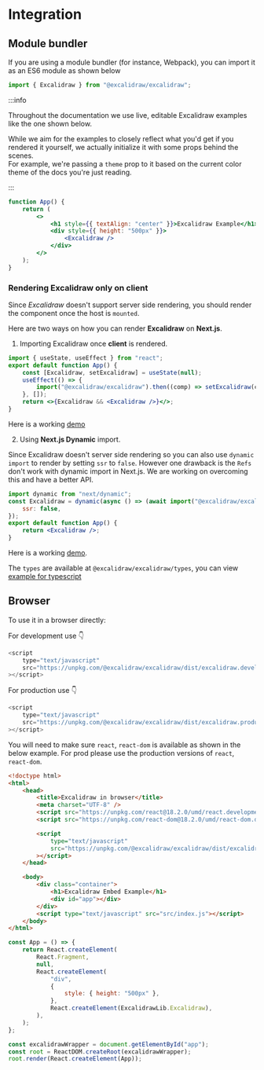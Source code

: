 # Integration

## Module bundler

If you are using a module bundler (for instance, Webpack), you can import it as an ES6 module as shown below

```js
import { Excalidraw } from "@excalidraw/excalidraw";
```

:::info

Throughout the documentation we use live, editable Excalidraw examples like the one shown below.

While we aim for the examples to closely reflect what you'd get if you rendered it yourself, we actually initialize it with some props behind the scenes.  
For example, we're passing a `theme` prop to it based on the current color theme of the docs you're just reading.

:::

```jsx live
function App() {
	return (
		<>
			<h1 style={{ textAlign: "center" }}>Excalidraw Example</h1>
			<div style={{ height: "500px" }}>
				<Excalidraw />
			</div>
		</>
	);
}
```

### Rendering Excalidraw only on client

Since _Excalidraw_ doesn't support server side rendering, you should render the component once the host is `mounted`.

Here are two ways on how you can render **Excalidraw** on **Next.js**.

1. Importing Excalidraw once **client** is rendered.

```jsx showLineNumbers
import { useState, useEffect } from "react";
export default function App() {
	const [Excalidraw, setExcalidraw] = useState(null);
	useEffect(() => {
		import("@excalidraw/excalidraw").then((comp) => setExcalidraw(comp.Excalidraw));
	}, []);
	return <>{Excalidraw && <Excalidraw />}</>;
}
```

Here is a working [demo](https://codesandbox.io/p/sandbox/excalidraw-with-next-5xb3d)

2. Using **Next.js Dynamic** import.

Since Excalidraw doesn't server side rendering so you can also use `dynamic import` to render by setting `ssr` to `false`. However one drawback is the `Refs` don't work with dynamic import in Next.js. We are working on overcoming this and have a better API.

```jsx showLineNumbers
import dynamic from "next/dynamic";
const Excalidraw = dynamic(async () => (await import("@excalidraw/excalidraw")).Excalidraw, {
	ssr: false,
});
export default function App() {
	return <Excalidraw />;
}
```

Here is a working [demo](https://codesandbox.io/p/sandbox/excalidraw-with-next-dynamic-k8yjq2).

The `types` are available at `@excalidraw/excalidraw/types`, you can view [example for typescript](https://codesandbox.io/s/excalidraw-types-9h2dm)

## Browser

To use it in a browser directly:

For development use :point_down:

```js
<script
	type="text/javascript"
	src="https://unpkg.com/@excalidraw/excalidraw/dist/excalidraw.development.js"
></script>
```

For production use :point_down:

```js
<script
	type="text/javascript"
	src="https://unpkg.com/@excalidraw/excalidraw/dist/excalidraw.production.min.js"
></script>
```

You will need to make sure `react`, `react-dom` is available as shown in the below example. For prod please use the production versions of `react`, `react-dom`.


<Tabs>
  <TabItem value="html" label="html">

```html
<!doctype html>
<html>
	<head>
		<title>Excalidraw in browser</title>
		<meta charset="UTF-8" />
		<script src="https://unpkg.com/react@18.2.0/umd/react.development.js"></script>
		<script src="https://unpkg.com/react-dom@18.2.0/umd/react-dom.development.js"></script>

		<script
			type="text/javascript"
			src="https://unpkg.com/@excalidraw/excalidraw/dist/excalidraw.development.js"
		></script>
	</head>

	<body>
		<div class="container">
			<h1>Excalidraw Embed Example</h1>
			<div id="app"></div>
		</div>
		<script type="text/javascript" src="src/index.js"></script>
	</body>
</html>
```

</TabItem>
<TabItem value="js" label="Javascript">

```js showLineNumbers
const App = () => {
	return React.createElement(
		React.Fragment,
		null,
		React.createElement(
			"div",
			{
				style: { height: "500px" },
			},
			React.createElement(ExcalidrawLib.Excalidraw),
		),
	);
};

const excalidrawWrapper = document.getElementById("app");
const root = ReactDOM.createRoot(excalidrawWrapper);
root.render(React.createElement(App));
```

</TabItem>
</Tabs>
